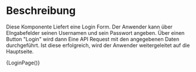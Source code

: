 
<Meta title="Login" component={LoginPage} />

# Beschreibung

Diese Komponente Liefert eine Login Form. Der Anwender kann über EIngabefelder seinen Usernamen und
sein Passwort angeben. Über einen Button "Login" wird dann Eine API Request mit den angegebenen Daten durchgeführt.
Ist diese erfolgreich, wird der Anwender weitergeleitet auf die Hauptseite.

<Preview>
  <Story name="Login">{LoginPage()}</Story>
</Preview>
